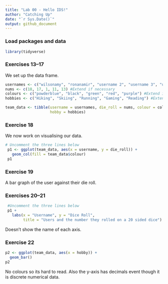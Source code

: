```yaml
---
title: "Lab 00 - Hello IDS!"
author: "Catching Up"
date: "`r Sys.Date()`"
output: github_document
---
```


### Load packages and data

```r
library(tidyverse) 
```

### Exercises 13--17

We set up the data frame.

```r
usernames <- c("wilsonamy", "ronanamir", "username 2", "username 3", "username 4") #Extend if necessary
nums <- c(18, 17, 1, 11, 13) #Extend if necessary
colours <- c("powderblue", "black", "green", "red", "purple") #Extend if necessary
hobbies <- c("Hiking", "Skiing", "Running", "Gaming", "Reading") #Extend if necessary

team_data <- tibble(username = usernames, die_roll = nums, colour = colours,
                    hobby = hobbies)
```

### Exercise 18
We now work on visualising our data.

```r
# Uncomment the three lines below
 p1 <- ggplot(team_data, aes(x = username, y = die_roll)) +
   geom_col(fill = team_data$colour)
 p1
```

### Exercise 19

A bar graph of the user against their die roll.

### Exercises 20--21

```r
 #Uncomment the three lines below
 p1 +
   labs(x = "Username", y = "Dice Roll",
        title = "Users and the number they rolled on a 20 sided dice")
```

Doesn't show the name of each axis.

### Exercise 22

```r
p2 <- ggplot(team_data, aes(x = hobby)) +
  geom_bar()
p2
```

No colours so its hard to read. Also the y-axis has decimals event though it is discrete numerical data.
